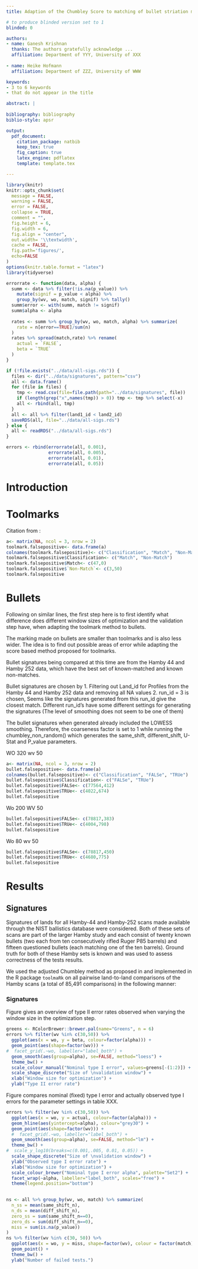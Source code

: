 ```yaml
---
title: Adaption of the Chumbley Score to matching of bullet striation marks

# to produce blinded version set to 1
blinded: 0

authors: 
- name: Ganesh Krishnan
  thanks: The authors gratefully acknowledge ...
  affiliation: Department of YYY, University of XXX
  
- name: Heike Hofmann
  affiliation: Department of ZZZ, University of WWW

keywords:
- 3 to 6 keywords
- that do not appear in the title

abstract: |
  
bibliography: bibliography
biblio-style: apsr

output: 
  pdf_document:
    citation_package: natbib
    keep_tex: true
    fig_caption: true
    latex_engine: pdflatex
    template: template.tex

---
```


\newcommand{\hh}[1]{{\textcolor{orange}{#1}}}
\newcommand{\cited}[1]{{\textcolor{red}{#1}}}


```r
library(knitr)
knitr::opts_chunk$set(
  message = FALSE,
  warning = FALSE,
  error = FALSE, 
  collapse = TRUE,
  comment = "",
  fig.height = 6,
  fig.width = 6,
  fig.align = "center",
  out.width= '\\textwidth',
  cache = FALSE,
  fig.path='figures/',
  echo=FALSE
)
options(knitr.table.format = "latex")
library(tidyverse)
```

```r
errorrate <- function(data, alpha) {
  summ <- data %>% filter(!is.na(p_value)) %>%
    mutate(signif = p_value < alpha) %>%
    group_by(wv, wo, match, signif) %>% tally()
  summ$error <- with(summ, match != signif)
  summ$alpha <- alpha
  
  rates <- summ %>% group_by(wv, wo, match, alpha) %>% summarize(
    rate = n[error==TRUE]/sum(n)
  )
  rates %>% spread(match,rate) %>% rename(
    actual = `FALSE`,
    beta = `TRUE`
  )
}
```

```r
if (!file.exists("../data/all-sigs.rds")) {
  files <- dir("../data/signatures", pattern="csv")
  all <- data.frame()
  for (file in files) {
    tmp <- read.csv(file=file.path(path="../data/signatures", file)) 
    if (length(grep("x",names(tmp)) > 0)) tmp <- tmp %>% select(-x)
    all <- rbind(all, tmp)
  }
  all <- all %>% filter(land1_id < land2_id)
  saveRDS(all, file="../data/all-sigs.rds")
} else {
  all <- readRDS("../data/all-sigs.rds")
}

errors <- rbind(errorrate(all, 0.001), 
                errorrate(all, 0.005), 
                errorrate(all, 0.01), 
                errorrate(all, 0.05))
```

# Introduction

\hh{Ganesh, could you start to flesh out the intro?}

\begin{enumerate}
\item Problem statement: same source matching based on striations
\item Existing solution for toolmarks: Chumbley Score 
\item How is the chumbley score computed? 
\item Potential limitations in the application to striation marks on bullet lands: smaller in width and curved - need to adjust parameter settings
\item Using cross-validation setup to identify appropriate parameter settings for (a) signatures and (b) profiles directly
\end{enumerate}
 
# Toolmarks

\hh{Ganesh, it's never a good idea to copy directly from another paper, even if you want to cite it. Always make sure to make it absolutely clear that it is not your work, otherwise you might be accused of plagiarism.}

Citation from \citet{chumbley}:

\cited{Used an optimization window size of n = 500 and a validation window size of m = 50. It is visually clear that when the two tool marks match, the U-statistic tends to be relatively large, and when they do not match, the value tends to be relatively small.}

\cited{The p-Values associated with each U-statistic, are calculated under the assumption that the nonmatch distribution is standard normal. As should be the case, the p-values for nonmatching pairs are approximately uniformly distributed between zero and one, while the p-values for matching pairs are concentrated on small values (suggesting that they would be declared to be “matching”).}

\cited{The classification rates corresponding to the p-values where the rows correspond to the known status of the tool marks and columns represent the model conclusion. Of 50 pairs of known matching marks, we misclassified three pairs as nonmatches for false-negative error rate of 6\% and 0 pairs of known nonmatching tool marks were identified as being matches.}

\cited{Null Hypothesis: The toolmarks were not made by the same tool.
Alternate: Toolmarks made by the same tool.}

```r
a<- matrix(NA, ncol = 3, nrow = 2)
toolmark.falsepositive<- data.frame(a)
colnames(toolmark.falsepositive)<- c("Classification", "Match", "Non-Match")
toolmark.falsepositive$Classification<- c("Match", "Non-Match")
toolmark.falsepositive$Match<- c(47,0)
toolmark.falsepositive$`Non-Match`<- c(3,50)
toolmark.falsepositive

```

# Bullets

Following on similar lines, the first step here is to first identify what difference does different window sizes of optimization and the validation step have, when adapting the toolmark method to bullets.

The marking made on bullets are smaller than toolmarks and is also less wider. The idea is to find out possible areas of error while adapting the score based method proposed for toolmarks.

Bullet signatures being compared at this time are from the Hamby 44 and Hamby 252 data, which have the best set of known-matched and known non-matches.

Bullet signatures are chosen by
1. Filtering out Land_id for Profiles from the Hamby 44 and Hamby 252 data and removing 
all NA values
2. run_id = 3 is chosen, Seems like the signatures generated from this run_id give the closest
match. Different run_id's have some different settings for generating the signatures
(The level of smoothing does not seem to be one of them)

The bullet signatures when generated already included the LOWESS smoothing.
Therefore, the coarseness factor is set to 1 while running the chumbley_non_random()
which generates the same_shift, different_shift, U-Stat and P_value parameters.


WO 320 wv 50
```r
a<- matrix(NA, ncol = 3, nrow = 2)
bullet.falsepositive<- data.frame(a)
colnames(bullet.falsepositive)<- c("Classification", "FALSe", "TRUe")
bullet.falsepositive$Classification<- c("FALSe", "TRUe")
bullet.falsepositive$FALSe<- c(77564,412)
bullet.falsepositive$TRUe<- c(4022,674)
bullet.falsepositive

```
Wo 200 WV 50
```r
bullet.falsepositive$FALSe<- c(78817,383)
bullet.falsepositive$TRUe<- c(4004,798)
bullet.falsepositive

```
Wo 80 wv 50
```r
bullet.falsepositive$FALSe<- c(78817,450)
bullet.falsepositive$TRUe<- c(4680,775)
bullet.falsepositive

```

# Results

## Signatures

Signatures of lands for all Hamby-44 and Hamby-252 scans made available through the NIST ballistics database \citep{nist} were considered. Both of these sets of scans are part of the larger Hamby study \citep{hamby} and each consist of twenty known bullets (two each from ten consecutively rifled Ruger P85 barrels) and fifteen questioned bullets (each matching one of the ten barrels). Ground truth for both of these Hamby sets is known and was used to assess correctness of the tests results. 

We used the adjusted Chumbley method as proposed in \citet{hadler} and implemented in the R package `toolmaRk` \citep{toolmark} on all pairwise land-to-land comparisons of the Hamby scans (a total of 85,491 comparisons) in the following manner:

\hh{ XXX maybe we should include a table with an overview of the different parameter settings}

### Signatures

Figure \ref{fig:type2} gives an overview of type II error rates observed when varying the window size in the optimization step.


```r
greens <- RColorBrewer::brewer.pal(name="Greens", n = 6)
errors %>% filter(wv %in% c(30,50)) %>%
  ggplot(aes(x = wo, y = beta, colour=factor(alpha))) + 
  geom_point(aes(shape=factor(wv))) +
#  facet_grid(.~wo, labeller="label_both") + 
  geom_smooth(aes(group=alpha), se=FALSE, method="loess") +
  theme_bw() +
  scale_colour_manual("Nominal type I error", values=greens[-(1:2)]) +
  scale_shape_discrete("Size of \nvalidation window") +
  xlab("Window size for optimization") +
  ylab("Type II error rate")
```

Figure \ref{fig:type1} compares nominal (fixed) type I error and actually observed type I errors for the parameter settings in table XXX. 

```r
errors %>% filter(wv %in% c(30,50)) %>%
  ggplot(aes(x = wo, y = actual, colour=factor(alpha))) + 
  geom_hline(aes(yintercept=alpha), colour="grey30") +
  geom_point(aes(shape=factor(wv))) +
  #  facet_grid(.~wo, labeller="label_both") + 
  geom_smooth(aes(group=alpha), se=FALSE, method="lm") +
  theme_bw() +
#  scale_y_log10(breaks=c(0.001,.005, 0.01, 0.05)) +
  scale_shape_discrete("Size of \nvalidation window") +
  ylab("Observed type I error rate") +
  xlab("Window size for optimization") +
  scale_colour_brewer("Nominal type I error alpha", palette="Set2") +
  facet_wrap(~alpha, labeller="label_both", scales="free") +
  theme(legend.position="bottom")
  
```

\hh{Some of the test results are missing - we should look into the numbers and parameter settings for those.}

```r
ns <- all %>% group_by(wv, wo, match) %>% summarize(
  n_ss = mean(same_shift_n),
  n_ds = mean(diff_shift_n),
  zero_ss = sum(same_shift_n==0),
  zero_ds = sum(diff_shift_n==0),
  miss = sum(is.na(p_value))
)
ns %>% filter(wv %in% c(30, 50)) %>% 
  ggplot(aes(x = wo, y = miss, shape=factor(wv), colour = factor(match))) + 
  geom_point() + 
  theme_bw() +
  ylab("Number of failed tests.")
```